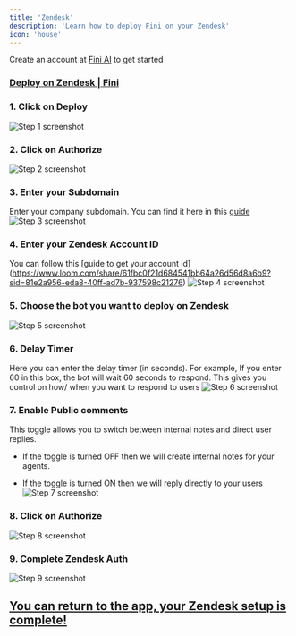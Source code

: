 ```yaml
---
title: 'Zendesk'
description: 'Learn how to deploy Fini on your Zendesk'
icon: 'house'
---
```


<Tip>Create an account at [Fini AI](https://app.usefini.com) to get started</Tip>

### [Deploy on Zendesk | Fini](https://app.usefini.com/dashboard/deploy)


### 1. Click on Deploy
![Step 1 screenshot](https://images.tango.us/workflows/f5348255-da41-459f-94da-ef33b65d686f/steps/d05d7aa0-5a75-4651-962f-ae9e1cf0ace3/bc44872a-e53c-433d-b6b8-23c7cad8e7ab.png?crop=focalpoint&fit=crop&fp-x=0.1202&fp-y=0.3938&fp-z=1.9329&w=1200&mark-x=27&mark-y=373&m64=aHR0cHM6Ly9pbWFnZXMudGFuZ28udXMvc3RhdGljL2JsYW5rLnBuZz9tYXNrPWNvcm5lcnMmYm9yZGVyPTYlMkNGRjc0NDImdz01MDQmaD0xMDQmZml0PWNyb3AmY29ybmVyLXJhZGl1cz0xMA%3D%3D)


### 2. Click on Authorize
![Step 2 screenshot](https://images.tango.us/workflows/f5348255-da41-459f-94da-ef33b65d686f/steps/fc00de6e-be9f-477d-997f-78477df9d11b/f47d44d3-5dda-4722-a05c-2f81b3db4ef5.png?crop=focalpoint&fit=crop&fp-x=0.3117&fp-y=0.5140&fp-z=2.5823&w=1200&mark-x=465&mark-y=367&m64=aHR0cHM6Ly9pbWFnZXMudGFuZ28udXMvc3RhdGljL2JsYW5rLnBuZz9tYXNrPWNvcm5lcnMmYm9yZGVyPTYlMkNGRjc0NDImdz0yNzAmaD0xMTcmZml0PWNyb3AmY29ybmVyLXJhZGl1cz0xMA%3D%3D)


### 3. Enter your Subdomain
Enter your company subdomain. You can find it here in this [guide](https://support.zendesk.com/hc/en-us/articles/4409381383578-Where-can-I-find-my-Zendesk-subdomain-)
![Step 3 screenshot](https://images.tango.us/workflows/f5348255-da41-459f-94da-ef33b65d686f/steps/79240361-1598-4c16-a1e5-81609393292f/12817e31-276b-4331-a8ff-adb2b2730590.png?crop=focalpoint&fit=crop&fp-x=0.5003&fp-y=0.2592&fp-z=1.3301&w=1200&mark-x=198&mark-y=259&m64=aHR0cHM6Ly9pbWFnZXMudGFuZ28udXMvc3RhdGljL2JsYW5rLnBuZz9tYXNrPWNvcm5lcnMmYm9yZGVyPTYlMkNGRjc0NDImdz04MDUmaD02OCZmaXQ9Y3JvcCZjb3JuZXItcmFkaXVzPTEw)


### 4. Enter your Zendesk Account ID
You can follow this [guide to get your account id] (https://www.loom.com/share/61fbc0f21d684541bb64a26d56d8a6b9?sid=81e2a956-eda8-40ff-ad7b-937598c21276)
![Step 4 screenshot](https://images.tango.us/workflows/f5348255-da41-459f-94da-ef33b65d686f/steps/93e65697-8f49-4b14-80ad-7b1a29b69610/e5a123a4-7c84-42df-a8f2-60c4d4e65b72.png?crop=focalpoint&fit=crop&fp-x=0.5003&fp-y=0.4362&fp-z=1.3301&w=1200&mark-x=198&mark-y=391&m64=aHR0cHM6Ly9pbWFnZXMudGFuZ28udXMvc3RhdGljL2JsYW5rLnBuZz9tYXNrPWNvcm5lcnMmYm9yZGVyPTYlMkNGRjc0NDImdz04MDUmaD02OCZmaXQ9Y3JvcCZjb3JuZXItcmFkaXVzPTEw)


### 5. Choose the bot you want to deploy on Zendesk
![Step 5 screenshot](https://images.tango.us/workflows/f5348255-da41-459f-94da-ef33b65d686f/steps/d7a6b99a-559f-4680-88d4-6f047edc1cb7/9da00c95-21dc-419c-96ec-1e0766c3afc6.png?crop=focalpoint&fit=crop&fp-x=0.5003&fp-y=0.5756&fp-z=1.3301&w=1200&mark-x=198&mark-y=391&m64=aHR0cHM6Ly9pbWFnZXMudGFuZ28udXMvc3RhdGljL2JsYW5rLnBuZz9tYXNrPWNvcm5lcnMmYm9yZGVyPTYlMkNGRjc0NDImdz04MDUmaD02OCZmaXQ9Y3JvcCZjb3JuZXItcmFkaXVzPTEw)



### 6. Delay Timer
Here you can enter the delay timer (in seconds). For example, If you enter 60 in this box, the bot will wait 60 seconds to respond. This gives you control on how/ when you want to respond to users
![Step 6 screenshot](https://images.tango.us/workflows/f5348255-da41-459f-94da-ef33b65d686f/steps/6967fb4b-5afa-4354-8120-8120d9bbd134/5177b886-01b3-4d43-b070-5c75b300be19.png?crop=focalpoint&fit=crop&fp-x=0.5003&fp-y=0.6884&fp-z=1.3301&w=1200&mark-x=198&mark-y=464&m64=aHR0cHM6Ly9pbWFnZXMudGFuZ28udXMvc3RhdGljL2JsYW5rLnBuZz9tYXNrPWNvcm5lcnMmYm9yZGVyPTYlMkNGRjc0NDImdz04MDUmaD02OCZmaXQ9Y3JvcCZjb3JuZXItcmFkaXVzPTEw)



### 7. Enable Public comments
This toggle allows you to switch between internal notes and direct user replies.

* If the toggle is turned OFF then we will create internal notes for your agents.
    
* If the toggle is turned ON then we will reply directly to your users
![Step 7 screenshot](https://images.tango.us/workflows/f5348255-da41-459f-94da-ef33b65d686f/steps/5e9bee9a-f949-4bda-9a72-a305b127836e/acc3695f-36e6-431c-8d99-2a6f5b9c5df7.png?crop=focalpoint&fit=crop&fp-x=0.5000&fp-y=0.5000&w=1200&mark-x=298&mark-y=656&m64=aHR0cHM6Ly9pbWFnZXMudGFuZ28udXMvc3RhdGljL2JsYW5rLnBuZz9tYXNrPWNvcm5lcnMmYm9yZGVyPTQlMkNGRjc0NDImdz01OSZoPTM2JmZpdD1jcm9wJmNvcm5lci1yYWRpdXM9MTA%3D)


### 8. Click on Authorize
![Step 8 screenshot](https://images.tango.us/workflows/f5348255-da41-459f-94da-ef33b65d686f/steps/d1f8a286-06bf-44dc-92ce-6e2e9d1ee17c/65d5eac8-d363-4588-a060-34aacfed9900.png?crop=focalpoint&fit=crop&fp-x=0.3750&fp-y=0.7154&fp-z=1.5823&w=1200&mark-x=359&mark-y=671&m64=aHR0cHM6Ly9pbWFnZXMudGFuZ28udXMvc3RhdGljL2JsYW5rLnBuZz9tYXNrPWNvcm5lcnMmYm9yZGVyPTYlMkNGRjc0NDImdz0xNjYmaD03MSZmaXQ9Y3JvcCZjb3JuZXItcmFkaXVzPTEw)


### 9. Complete Zendesk Auth
![Step 9 screenshot](https://images.tango.us/workflows/f5348255-da41-459f-94da-ef33b65d686f/steps/6e4b3143-f8c3-4c1c-bc60-39e0eddbb4d6/cac70ded-f1a5-4e68-8e42-97be76cf352d.png?crop=focalpoint&fit=crop&fp-x=0.5005&fp-y=0.5767&fp-z=1.6081&w=1200&mark-x=289&mark-y=375&m64=aHR0cHM6Ly9pbWFnZXMudGFuZ28udXMvc3RhdGljL2JsYW5rLnBuZz9tYXNrPWNvcm5lcnMmYm9yZGVyPTYlMkNGRjc0NDImdz02MjEmaD0xMDEmZml0PWNyb3AmY29ybmVyLXJhZGl1cz0xMA%3D%3D)


## [You can return to the app, your Zendesk setup is complete!](https://app.usefini.com/dashboard/deploy)

<br/>
